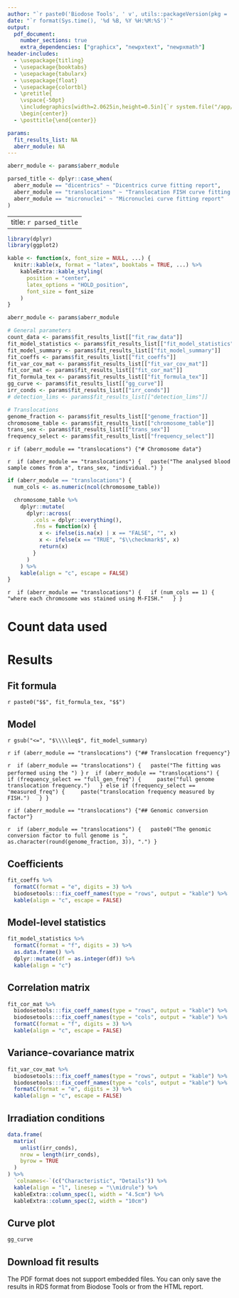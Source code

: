 ```yaml
---
author: "`r paste0('Biodose Tools', ' v', utils::packageVersion(pkg = 'biodosetools'))`"
date: "`r format(Sys.time(), '%d %B, %Y %H:%M:%S')`"
output: 
  pdf_document:
    number_sections: true
    extra_dependencies: ["graphicx", "newpxtext", "newpxmath"]
header-includes:
  - \usepackage{titling}
  - \usepackage{booktabs}
  - \usepackage{tabularx}
  - \usepackage{float}
  - \usepackage{colortbl}
  - \pretitle{
    \vspace{-50pt}
    \includegraphics[width=2.0625in,height=0.5in]{`r system.file("/app/reports/logo.pdf", package = "biodosetools")`}\LARGE\\
    \begin{center}}
  - \posttitle{\end{center}}

params:
  fit_results_list: NA
  aberr_module: NA
---
```


```r
aberr_module <- params$aberr_module

parsed_title <- dplyr::case_when(
  aberr_module == "dicentrics" ~ "Dicentrics curve fitting report",
  aberr_module == "translocations" ~ "Translocation FISH curve fitting report",
  aberr_module == "micronuclei" ~ "Micronuclei curve fitting report"
)
```

---
title: `r parsed_title`
---

```r
library(dplyr)
library(ggplot2)
```

```r
kable <- function(x, font_size = NULL, ...) {
  knitr::kable(x, format = "latex", booktabs = TRUE, ...) %>%
    kableExtra::kable_styling(
      position = "center",
      latex_options = "HOLD_position",
      font_size = font_size
    )
}
```

```r
aberr_module <- params$aberr_module

# General parameters
count_data <- params$fit_results_list[["fit_raw_data"]]
fit_model_statistics <- params$fit_results_list[["fit_model_statistics"]]
fit_model_summary <- params$fit_results_list[["fit_model_summary"]]
fit_coeffs <- params$fit_results_list[["fit_coeffs"]]
fit_var_cov_mat <- params$fit_results_list[["fit_var_cov_mat"]]
fit_cor_mat <- params$fit_results_list[["fit_cor_mat"]]
fit_formula_tex <- params$fit_results_list[["fit_formula_tex"]]
gg_curve <- params$fit_results_list[["gg_curve"]]
irr_conds <- params$fit_results_list[["irr_conds"]]
# detection_lims <- params$fit_results_list[["detection_lims"]]

# Translocations
genome_fraction <- params$fit_results_list[["genome_fraction"]]
chromosome_table <- params$fit_results_list[["chromosome_table"]]
trans_sex <- params$fit_results_list[["trans_sex"]]
frequency_select <- params$fit_results_list[["frequency_select"]]
```

`r if (aberr_module == "translocations") {"# Chromosome data"}`

`r 
if (aberr_module == "translocations") {
  paste("The analysed blood sample comes from a", trans_sex, "individual.")
}
`

```r
if (aberr_module == "translocations") {
  num_cols <- as.numeric(ncol(chromosome_table))

  chromosome_table %>%
    dplyr::mutate(
      dplyr::across(
        .cols = dplyr::everything(),
        .fns = function(x) {
          x <- ifelse(is.na(x) | x == "FALSE", "", x)
          x <- ifelse(x == "TRUE", "$\\checkmark$", x)
          return(x)
        }
      )
    ) %>%
    kable(align = "c", escape = FALSE)
}
```

`r 
if (aberr_module == "translocations") {
  if (num_cols == 1) {
    "where each chromosome was stained using M-FISH."
  }
}`

# Count data used

\begin{centering}

```r
data <- count_data %>%
  biodosetools:::fix_count_data_names(type = "count", output = "kable")

data$`$u$` <- kableExtra::cell_spec(
  x = data$`$u$`, 
  background = ifelse(data$`$u$` > 1.96, "#ffc0cb", "white")
)

data %>%
  kable(align = "c", escape = FALSE)
```

\end{centering}

# Results

## Fit formula

`r paste0("$$", fit_formula_tex, "$$")`

## Model

`r gsub("<=", "$\\\\leq$", fit_model_summary)`

`r if (aberr_module == "translocations") {"## Translocation frequency"}`

`r 
if (aberr_module == "translocations") {
  paste("The fitting was performed using the ")
}
`
`r 
if (aberr_module == "translocations") {
  if (frequency_select == "full_gen_freq") {
    paste("full genome translocation frequency.")
  } else if (frequency_select == "measured_freq") {
    paste("translocation frequency measured by FISH.")
  }
}
`

`r if (aberr_module == "translocations") {"## Genomic conversion factor"}`

`r 
if (aberr_module == "translocations") {
  paste0("The genomic conversion factor to full genome is ", as.character(round(genome_fraction, 3)), ".")
}
`

## Coefficients

```r
fit_coeffs %>%
  formatC(format = "e", digits = 3) %>%
  biodosetools:::fix_coeff_names(type = "rows", output = "kable") %>%
  kable(align = "c", escape = FALSE)
```

## Model-level statistics

```r
fit_model_statistics %>%
  formatC(format = "f", digits = 3) %>%
  as.data.frame() %>%
  dplyr::mutate(df = as.integer(df)) %>%
  kable(align = "c")
```

## Correlation matrix

```r
fit_cor_mat %>%
  biodosetools:::fix_coeff_names(type = "rows", output = "kable") %>%
  biodosetools:::fix_coeff_names(type = "cols", output = "kable") %>%
  formatC(format = "f", digits = 3) %>%
  kable(align = "c", escape = FALSE)
```

## Variance-covariance matrix

```r
fit_var_cov_mat %>%
  biodosetools:::fix_coeff_names(type = "rows", output = "kable") %>%
  biodosetools:::fix_coeff_names(type = "cols", output = "kable") %>%
  formatC(format = "e", digits = 3) %>%
  kable(align = "c", escape = FALSE)
```

## Irradiation conditions

```r
data.frame(
  matrix(
    unlist(irr_conds),
    nrow = length(irr_conds),
    byrow = TRUE
  )
) %>%
  `colnames<-`(c("Characteristic", "Details")) %>%
  kable(align = "l", linesep = "\\midrule") %>%
  kableExtra::column_spec(1, width = "4.5cm") %>%
  kableExtra::column_spec(2, width = "10cm")
```

## Curve plot

```r
gg_curve
```

## Download fit results

The PDF format does not support embedded files. You can only save the results in RDS format from Biodose Tools or from the HTML report.
